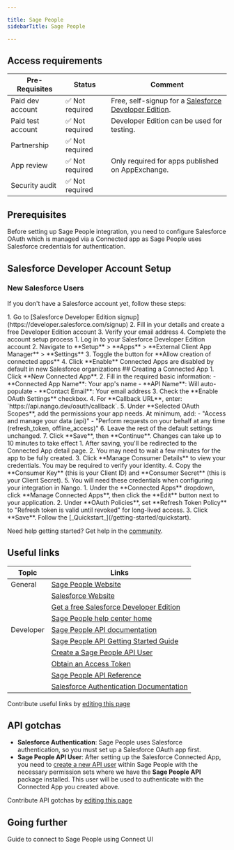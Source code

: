 ```yaml
---

title: Sage People
sidebarTitle: Sage People

---
```



<Overview />
<PreBuiltTooling />
<PreBuiltUseCases />

## Access requirements
| Pre-Requisites | Status | Comment|
| - | - | - |
| Paid dev account | ✅ Not required | Free, self-signup for a [Salesforce Developer Edition](https://developer.salesforce.com/signup). |
| Paid test account | ✅ Not required | Developer Edition can be used for testing. |
| Partnership | ✅ Not required | |
| App review | ✅ Not required | Only required for apps published on AppExchange. |
| Security audit | ✅ Not required | |


## Prerequisites
   
   Before setting up Sage People integration, you need to configure Salesforce OAuth which is managed via a Connected app as Sage People uses Salesforce credentials for authentication.

   ## Salesforce Developer Account Setup

   ### New Salesforce Users
   
   If you don't have a Salesforce account yet, follow these steps:

   <Steps>
     <Step title="Sign up for Salesforce Developer Edition">
       1. Go to [Salesforce Developer Edition signup](https://developer.salesforce.com/signup)
       2. Fill in your details and create a free Developer Edition account
       3. Verify your email address
       4. Complete the account setup process
     </Step>
     <Step title="Enable Connected Apps">
       1. Log in to your Salesforce Developer Edition account
       2. Navigate to **Setup** > **Apps** > **External Client App Manager** > **Settings**
       3. Toggle the button for **Allow creation of connected apps**
       4. Click **Enable**
       <Note>Connected Apps are disabled by default in new Salesforce organizations</Note>
     </Step>
   </Steps>
    ## Creating a Connected App
    <Steps>
      <Step title="Configure Connected App settings">
        1. Click **New Connected App**.
        2. Fill in the required basic information:
           - **Connected App Name**: Your app's name
           - **API Name**: Will auto-populate
           - **Contact Email**: Your email address
        3. Check the **Enable OAuth Settings** checkbox.
        4. For **Callback URL**, enter: `https://api.nango.dev/oauth/callback`.
        5. Under **Selected OAuth Scopes**, add the permissions your app needs. At minimum, add:
           - "Access and manage your data (api)"
           - "Perform requests on your behalf at any time (refresh_token, offline_access)"
        6. Leave the rest of the default settings unchanged.
        7. Click **Save**, then **Continue**.
        <Note>Changes can take up to 10 minutes to take effect</Note>
      </Step>
      <Step title="Obtain API credentials">
        1. After saving, you'll be redirected to the Connected App detail page.
        2. You may need to wait a few minutes for the app to be fully created.
        3. Click **Manage Consumer Details** to view your credentials. You may be required to verify your identity.
        4. Copy the **Consumer Key** (this is your Client ID) and **Consumer Secret** (this is your Client Secret).
        5. You will need these credentials when configuring your integration in Nango.
      </Step>
      <Step title="Configure token settings (recommended)">
        1. Under the **Connected Apps** dropdown, click **Manage Connected Apps**, then click the **Edit** button next to your application.
        2. Under **OAuth Policies**, set **Refresh Token Policy** to "Refresh token is valid until revoked" for long-lived access.
        3. Click **Save**.
      </Step>
  <Step title="Next">
    Follow the [_Quickstart_](/getting-started/quickstart).
  </Step>
</Steps>

<Tip>Need help getting started? Get help in the [community](https://nango.dev/slack).</Tip>


## Useful links
| Topic | Links |
| - | - |
| General | [Sage People Website](https://www.sage.com/en-us/sage-business-cloud/people/) |
| | [Salesforce Website](https://www.salesforce.com/) |
| | [Get a free Salesforce Developer Edition](https://developer.salesforce.com/signup) |
| | [Sage People help center home](https://help-people.sage.com/Content/Home/_Home.htm?tocpath=_____1)
| Developer | [Sage People API documentation](https://developer.sage.com/people/) |
| | [Sage People API Getting Started Guide](https://developer.sage.com/people/get-started/) |
| | [Create a Sage People API User](https://developer.sage.com/people/get-started/#create-a-sage-people-api-user) |
| | [Obtain an Access Token](https://developer.sage.com/people/get-started/#obtain-an-access-token) |
| | [Sage People API Reference](https://developer.sage.com/people/reference/) |
| | [Salesforce Authentication Documentation](https://help.salesforce.com/articleView?id=remoteaccess_authenticate.htm) |

<Note>Contribute useful links by [editing this page](https://github.com/nangohq/nango/tree/master/docs-v2/integrations/all/sage-people.mdx)</Note>

## API gotchas

- **Salesforce Authentication**: Sage People uses Salesforce authentication, so you must set up a Salesforce OAuth app first.
- **Sage People API User**: After setting up the Salesforce Connected App, you need to [create a new API user](#going-further) within Sage People with the necessary permission sets where we have the **Sage People API** package installed. This user will be used to authenticate with the Connected App you created above.

<Note>Contribute API gotchas by [editing this page](https://github.com/nangohq/nango/tree/master/docs-v2/integrations/all/sage-people.mdx)</Note>

## Going further

<Card title="Connect to Sage People" icon="link" href="/integrations/all/sage-people/connect" horizontal>
  Guide to connect to Sage People using Connect UI
</Card>

